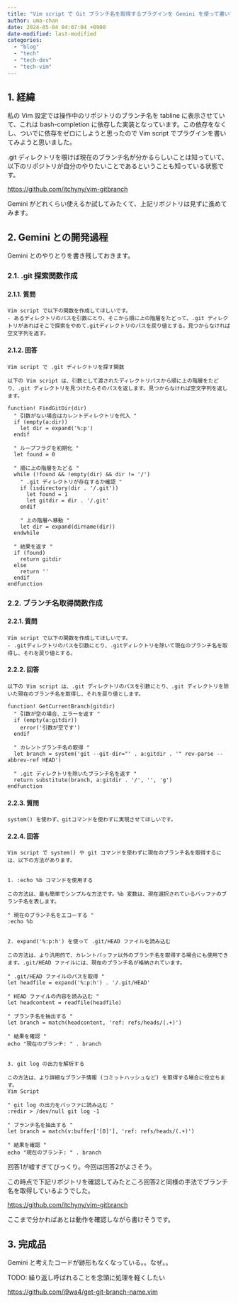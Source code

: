 ```yaml
---
title: "Vim script で Git ブランチ名を取得するプラグインを Gemini を使って書いてみた"
author: uma-chan
date: 2024-05-04 04:07:04 +0900
date-modified: last-modified
categories:
  - "blog"
  - "tech"
  - "tech-dev"
  - "tech-vim"
---
```


## 1. 経緯

私の Vim 設定では操作中のリポジトリのブランチ名を tabline に表示させていて、これは bash-completion に依存した実装となっています。この依存をなくし、ついでに依存をゼロにしようと思ったので Vim script でプラグインを書いてみようと思いました。

.git ディレクトリを覗けば現在のブランチ名が分かるらしいことは知っていて、以下のリポジトリが自分のやりたいことであるということも知っている状態です。

<https://github.com/itchyny/vim-gitbranch>

Gemini がどれくらい使えるか試してみたくて、上記リポジトリは見ずに進めてみます。

## 2. Gemini との開発過程

Gemini とのやりとりを書き残しておきます。

### 2.1. .git 探索関数作成

#### 2.1.1. 質問

```
Vim script で以下の関数を作成してほしいです。
- あるディレクトリのパスを引数にとり、そこから順に上の階層をたどって、.git ディレクトリがあればそこで探索をやめて.gitディレクトリのパスを戻り値とする。見つからなければ空文字列を返す。
```

#### 2.1.2. 回答

```
Vim script で .git ディレクトリを探す関数

以下の Vim script は、引数として渡されたディレクトリパスから順に上の階層をたどり、.git ディレクトリを見つけたらそのパスを返します。見つからなければ空文字列を返します。

function! FindGitDir(dir)
  " 引数がない場合はカレントディレクトリを代入 "
  if (empty(a:dir))
    let dir = expand('%:p')
  endif

  " ループフラグを初期化 "
  let found = 0

  " 順に上の階層をたどる "
  while (!found && !empty(dir) && dir != '/')
    " .git ディレクトリが存在するか確認 "
    if (isdirectory(dir . '/.git'))
      let found = 1
      let gitdir = dir . '/.git'
    endif

    " 上の階層へ移動 "
    let dir = expand(dirname(dir))
  endwhile

  " 結果を返す "
  if (found)
    return gitdir
  else
    return ''
  endif
endfunction
```

### 2.2. ブランチ名取得関数作成

#### 2.2.1. 質問

```
Vim script で以下の関数を作成してほしいです。
- .gitディレクトリのパスを引数にとり、.gitディレクトリを除いて現在のブランチ名を取得し、それを戻り値とする。
```

#### 2.2.2. 回答

```
以下の Vim script は、.git ディレクトリのパスを引数にとり、.git ディレクトリを除いた現在のブランチ名を取得し、それを戻り値とします。

function! GetCurrentBranch(gitdir)
  " 引数が空の場合、エラーを返す "
  if (empty(a:gitdir))
    error('引数が空です')
  endif

  " カレントブランチ名の取得 "
  let branch = system('git --git-dir="' . a:gitdir . '" rev-parse --abbrev-ref HEAD')

  " .git ディレクトリを除いたブランチ名を返す "
  return substitute(branch, a:gitdir . '/', '', 'g')
endfunction
```

#### 2.2.3. 質問

```
system() を使わず、gitコマンドを使わずに実現させてほしいです。
```

#### 2.2.4. 回答

```
Vim script で system() や git コマンドを使わずに現在のブランチ名を取得するには、以下の方法があります。


1. :echo %b コマンドを使用する

この方法は、最も簡単でシンプルな方法です。%b 変数は、現在選択されているバッファのブランチ名を表します。

" 現在のブランチ名をエコーする "
:echo %b


2. expand('%:p:h') を使って .git/HEAD ファイルを読み込む

この方法は、より汎用的で、カレントバッファ以外のブランチ名を取得する場合にも使用できます。.git/HEAD ファイルには、現在のブランチ名が格納されています。

" .git/HEAD ファイルのパスを取得 "
let headfile = expand('%:p:h') . '/.git/HEAD'

" HEAD ファイルの内容を読み込む "
let headcontent = readfile(headfile)

" ブランチ名を抽出する "
let branch = match(headcontent, 'ref: refs/heads/(.+)')

" 結果を確認 "
echo "現在のブランチ: " . branch


3. git log の出力を解析する

この方法は、より詳細なブランチ情報 (コミットハッシュなど) を取得する場合に役立ちます。
Vim Script

" git log の出力をバッファに読み込む "
:redir > /dev/null git log -1

" ブランチ名を抽出する "
let branch = match(v:buffer['[0]'], 'ref: refs/heads/(.+)')

" 結果を確認 "
echo "現在のブランチ: " . branch
```

回答1が嘘すぎてびっくり。今回は回答2がよさそう。

この時点で下記リポジトリを確認してみたところ回答2と同様の手法でブランチ名を取得しているようでした。

<https://github.com/itchyny/vim-gitbranch>

ここまで分かればあとは動作を確認しながら書けそうです。

## 3. 完成品

Gemini と考えたコードが跡形もなくなっている。。なぜ。。

TODO: 繰り返し呼ばれることを念頭に処理を軽くしたい

<https://github.com/i9wa4/get-git-branch-name.vim>
